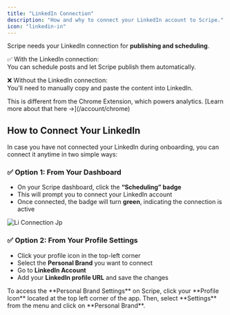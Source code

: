 ```yaml
---
title: "LinkedIn Connection"
description: "How and why to connect your LinkedIn account to Scripe."
icon: "linkedin-in"
---
```


Scripe needs your LinkedIn connection for **publishing and scheduling**.

✅ With the LinkedIn connection:\
You can schedule posts and let Scripe publish them automatically.

❌ Without the LinkedIn connection:\
You’ll need to manually copy and paste the content into LinkedIn.

<Info>
  This is different from the Chrome Extension, which powers analytics. [Learn more about that here →](/account/chrome)
</Info>

## How to Connect Your LinkedIn

In case you have not connected your LinkedIn during onboarding, you can connect it anytime in two simple ways:

### ✅ Option 1: From Your Dashboard

- On your Scripe dashboard, click the **“Scheduling” badge**
- This will prompt you to connect your LinkedIn account
- Once connected, the badge will turn **green**, indicating the connection is active

![Li Connection Jp](/images/6.jpg)

### ✅ Option 2: From Your Profile Settings

- Click your profile icon in the top-left corner
- Select the **Personal Brand** you want to connect
- Go to **LinkedIn Account**
- Add your **LinkedIn profile URL** and save the changes

<Info>
  To access the **Personal Brand Settings** on Scripe, click your **Profile Icon** located at the top left corner of the app. Then, select **Settings** from the menu and click on **Personal Brand**.
</Info>